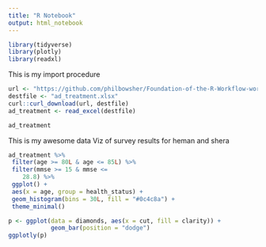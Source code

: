 ```yaml
---
title: "R Notebook"
output: html_notebook
---
```



```r

library(tidyverse)
library(plotly)
library(readxl)

```



This is my import procedure


```r


url <- "https://github.com/philbowsher/Foundation-of-the-R-Workflow-workshop-2019-09-06/raw/master/Examples/data/ad_treatment.xlsx"
destfile <- "ad_treatment.xlsx"
curl::curl_download(url, destfile)
ad_treatment <- read_excel(destfile)

ad_treatment

```


This is my awesome data Viz of survey results for heman and shera

```r

ad_treatment %>%
 filter(age >= 80L & age <= 85L) %>%
 filter(mmse >= 15 & mmse <= 
    28.8) %>%
 ggplot() +
 aes(x = age, group = health_status) +
 geom_histogram(bins = 30L, fill = "#0c4c8a") +
 theme_minimal()


```

```r



p <- ggplot(data = diamonds, aes(x = cut, fill = clarity)) +
            geom_bar(position = "dodge")
ggplotly(p)

```












